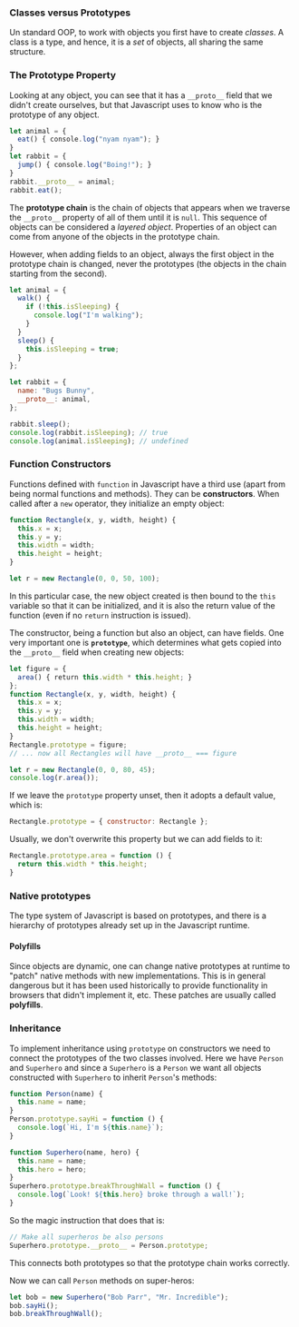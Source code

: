 
### Classes versus Prototypes

Un standard OOP, to work with objects you first have to create _classes_. A class is a type, and hence, it is a _set_ of objects, all sharing the same structure.

### The Prototype Property

Looking at any object, you can see that it has a `__proto__` field that we didn't create ourselves, but that Javascript uses to know who is the prototype of any object.

```Javascript
let animal = {
  eat() { console.log("nyam nyam"); }
}
let rabbit = {
  jump() { console.log("Boing!"); }
}
rabbit.__proto__ = animal;
rabbit.eat();
```

The **prototype chain** is the chain of objects that appears when we traverse the `__proto__` property of all of them until it is `null`. This sequence of objects can be considered a _layered object_. Properties of an object can come from anyone of the objects in the prototype chain.

However, when adding fields to an object, always the first object in the prototype chain is changed, never the prototypes (the objects in the chain starting from the second).

```javascript
let animal = {
  walk() {
    if (!this.isSleeping) {
      console.log("I'm walking");
    }
  }
  sleep() {
    this.isSleeping = true;
  }
};

let rabbit = {
  name: "Bugs Bunny",
  __proto__: animal,
};

rabbit.sleep();
console.log(rabbit.isSleeping); // true
console.log(animal.isSleeping); // undefined
```

### Function Constructors

Functions defined with `function` in Javascript have a third use (apart from being normal functions and methods). They can be **constructors**. When called after a `new` operator, they initialize an empty object:

```javascript
function Rectangle(x, y, width, height) {
  this.x = x;
  this.y = y;
  this.width = width;
  this.height = height;
}

let r = new Rectangle(0, 0, 50, 100);
```

In this particular case, the new object created is then bound to the `this` variable so that it can be initialized, and it is also the return value of the function (even if no `return` instruction is issued).

The constructor, being a function but also an object, can have fields. One very important one is **`prototype`**, which determines what gets copied into the `__proto__` field when creating new objects:

```javascript
let figure = {
  area() { return this.width * this.height; }
};
function Rectangle(x, y, width, height) {
  this.x = x;
  this.y = y;
  this.width = width;
  this.height = height;
}
Rectangle.prototype = figure; 
// ... now all Rectangles will have __proto__ === figure

let r = new Rectangle(0, 0, 80, 45);
console.log(r.area());
```

If we leave the `prototype` property unset, then it adopts a default value, which is:

```javascript
Rectangle.prototype = { constructor: Rectangle };
```

Usually, we don't overwrite this property but we can add fields to it:

```javascript
Rectangle.prototype.area = function () {
  return this.width * this.height;
}
```

### Native prototypes

The type system of Javascript is based on prototypes, and there is a hierarchy of prototypes already set up in the Javascript runtime.

#### Polyfills

Since objects are dynamic, one can change native prototypes at runtime to "patch" native methods with new implementations. This is in general dangerous but it has been used historically to provide functionality in browsers that didn't implement it, etc. These patches are usually called **polyfills**.

### Inheritance

To implement inheritance using `prototype` on constructors we need to connect the prototypes of the two classes involved. Here we have `Person` and `Superhero` and since a `Superhero` is a `Person` we want all objects constructed with `Superhero` to inherit `Person`'s methods:

```javascript
function Person(name) {
  this.name = name;
}
Person.prototype.sayHi = function () {
  console.log(`Hi, I'm ${this.name}`);
}

function Superhero(name, hero) {
  this.name = name;
  this.hero = hero;
}
Superhero.prototype.breakThroughWall = function () {
  console.log(`Look! ${this.hero} broke through a wall!`);
}
```

So the magic instruction that does that is:

```javascript
// Make all superheros be also persons
Superhero.prototype.__proto__ = Person.prototype;
```

This connects both prototypes so that the prototype chain works correctly.

Now we can call `Person` methods on super-heros:
```javascript
let bob = new Superhero("Bob Parr", "Mr. Incredible");
bob.sayHi();
bob.breakThroughWall();
```



